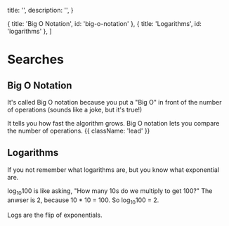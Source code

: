 
  title: '',
  description: '',
}

  { title: 'Big O Notation', id: 'big-o-notation' },
  { title: 'Logarithms', id: 'logarithms' },
]

<HeroPattern />

# Searches

## Big O Notation

<Note>
It's called Big O notation because you put a "Big O" in front of the number of operations (sounds like a joke, but it's true!)
</Note>

It tells you how fast the algorithm grows. Big O notation lets you compare the number of operations.  {{ className: 'lead' }}

## Logarithms

If you not remember what logarithms are, but you know what exponential are.

log<sub>10</sub>100 is like asking, "How many 10s do we multiply to get 100?"
The anwser is 2, because 10 * 10 = 100. So log<sub>10</sub>100 = 2.

<Note>
    Logs are the flip of exponentials.
</Note>
